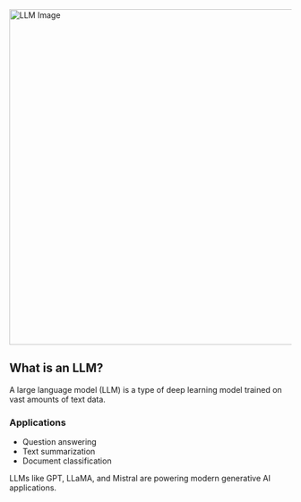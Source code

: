 <img src="/llm.png" alt="LLM Image" width="600" height="600" />

## What is an LLM?

A large language model (LLM) is a type of deep learning model trained on vast amounts of text data.

### Applications

- Question answering
- Text summarization
- Document classification

LLMs like GPT, LLaMA, and Mistral are powering modern generative AI applications.
